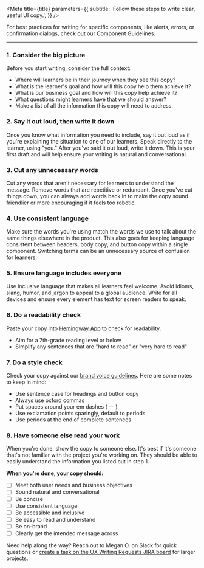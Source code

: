 

<Meta
  title={title}
  parameters={{
    subtitle: 'Follow these steps to write clear, useful UI copy.',
  }}
/>

For best practices for writing for specific components, like alerts, errors, or confirmation dialogs, check out our <LinkTo id="writing-ux-writing-component-guidelines-about--page">Component Guidelines</LinkTo>.

---

### 1. Consider the big picture

Before you start writing, consider the full context:

- Where will learners be in their journey when they see this copy?
- What is the learner's goal and how will this copy help them achieve it?
- What is our business goal and how will this copy help achieve it?
- What questions might learners have that we should answer?
- Make a list of all the information this copy will need to address.

### 2. Say it out loud, then write it down

Once you know what information you need to include, say it out loud as if you're explaining the situation to one of our learners. Speak directly to the learner, using "you." After you've said it out loud, write it down. This is your first draft and will help ensure your writing is natural and conversational.

### 3. Cut any unnecessary words

Cut any words that aren't necessary for learners to understand the message. Remove words that are repetitive or redundant. Once you've cut things down, you can always add words back in to make the copy sound friendlier or more encouraging if it feels too robotic.

### 4. Use consistent language

Make sure the words you're using match the words we use to talk about the same things elsewhere in the product. This also goes for keeping language consistent between headers, body copy, and button copy within a single component. Switching terms can be an unnecessary source of confusion for learners.

### 5. Ensure language includes everyone

Use inclusive language that makes all learners feel welcome. Avoid idioms, slang, humor, and jargon to appeal to a global audience. Write for all devices and ensure every element has text for screen readers to speak.

### 6. Do a readability check

Paste your copy into [Hemingway App](https://hemingwayapp.com/) to check for readability.

- Aim for a 7th-grade reading level or below
- Simplify any sentences that are "hard to read" or "very hard to read"

### 7. Do a style check

Check your copy against our [brand voice guidelines](https://www.notion.so/Brand-Voice-Guide-39dcf229da9242f78b0791567a43884c). Here are some notes to keep in mind:

- Use sentence case for headings and button copy
- Always use oxford commas
- Put spaces around your em dashes ( — )
- Use exclamation points sparingly, default to periods
- Use periods at the end of complete sentences

### 8. Have someone else read your work

When you're done, show the copy to someone else. It's best if it's someone that's not familiar with the project you're working on. They should be able to easily understand the information you listed out in step 1.

**When you're done, your copy should:**

- [ ] Meet both user needs and business objectives
- [ ] Sound natural and conversational
- [ ] Be concise
- [ ] Use consistent language
- [ ] Be accessible and inclusive
- [ ] Be easy to read and understand
- [ ] Be on-brand
- [ ] Clearly get the intended message across

Need help along the way? Reach out to Megan O. on Slack for quick questions or [create a task on the UX Writing Requests JIRA board](https://codecademy.atlassian.net/jira/software/projects/UXWR/boards/190) for larger projects.
